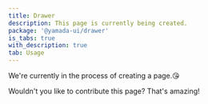 ```yaml
---
title: Drawer
description: This page is currently being created.
package: '@yamada-ui/drawer'
is_tabs: true
with_description: true
tab: Usage
---
```


We're currently in the process of creating a page.😘

Wouldn't you like to contribute this page? That's amazing!
